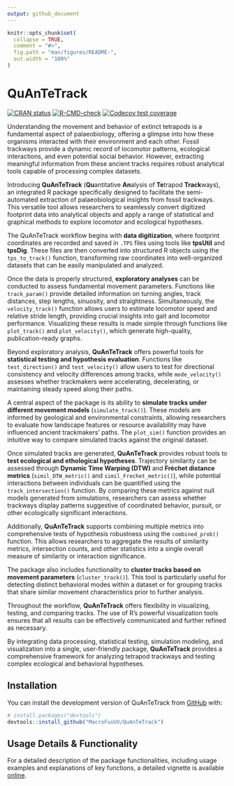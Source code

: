 ```yaml
---
output: github_document
---
```


<!-- README.md is generated from README.Rmd. Please edit that file -->

```r
knitr::opts_chunk$set(
  collapse = TRUE,
  comment = "#>",
  fig.path = "man/figures/README-",
  out.width = "100%"
)
```

# QuAnTeTrack

<!-- badges: start -->

[![CRAN status](https://www.r-pkg.org/badges/version/QuAnTeTrack)](https://CRAN.R-project.org/package=QuAnTeTrack)
[![R-CMD-check](https://github.com/MacroFunUV/QuAnTeTrack/actions/workflows/R-CMD-check.yaml/badge.svg)](https://github.com/MacroFunUV/QuAnTeTrack/actions/workflows/R-CMD-check.yaml)
[![Codecov test coverage](https://codecov.io/gh/MacroFunUV/QuAnTeTrack/graph/badge.svg)](https://app.codecov.io/gh/MacroFunUV/QuAnTeTrack)
<!-- badges: end -->

Understanding the movement and behavior of extinct tetrapods is a fundamental aspect of palaeobiology, offering a glimpse into how these organisms interacted with their environment and each other. Fossil trackways provide a dynamic record of locomotor patterns, ecological interactions, and even potential social behavior. However, extracting meaningful information from these ancient tracks requires robust analytical tools capable of processing complex datasets. 

Introducing **QuAnTeTrack** (**Qu**antitative **An**alysis of **Te**trapod **Track**ways), an integrated R package specifically designed to facilitate the semi-automated extraction of palaeobiological insights from fossil trackways. This versatile tool allows researchers to seamlessly convert digitized footprint data into analytical objects and apply a range of statistical and graphical methods to explore locomotor and ecological hypotheses.

The QuAnTeTrack workflow begins with **data digitization**, where footprint coordinates are recorded and saved in `.TPS` files using tools like **tpsUtil** and **tpsDig**. These files are then converted into structured R objects using the `tps_to_track()` function, transforming raw coordinates into well-organized datasets that can be easily manipulated and analyzed. 

Once the data is properly structured, **exploratory analyses** can be conducted to assess fundamental movement parameters. Functions like `track_param()` provide detailed information on turning angles, track distances, step lengths, sinuosity, and straightness. Simultaneously, the `velocity_track()` function allows users to estimate locomotor speed and relative stride length, providing crucial insights into gait and locomotor performance. Visualizing these results is made simple through functions like `plot_track()` and `plot_velocity()`, which generate high-quality, publication-ready graphs.

Beyond exploratory analysis, **QuAnTeTrack** offers powerful tools for **statistical testing and hypothesis evaluation**. Functions like `test_direction()` and `test_velocity()` allow users to test for directional consistency and velocity differences among tracks, while `mode_velocity()` assesses whether trackmakers were accelerating, decelerating, or maintaining steady speed along their paths.

A central aspect of the package is its ability to **simulate tracks under different movement models** (`simulate_track()`). These models are informed by geological and environmental constraints, allowing researchers to evaluate how landscape features or resource availability may have influenced ancient trackmakers' paths. The `plot_sim()` function provides an intuitive way to compare simulated tracks against the original dataset.

Once simulated tracks are generated, **QuAnTeTrack** provides robust tools to **test ecological and ethological hypotheses**. Trajectory similarity can be assessed through **Dynamic Time Warping (DTW)** and **Fréchet distance metrics** (`simil_DTW_metric()` and `simil_Frechet_metric()`), while potential interactions between individuals can be quantified using the `track_intersection()` function. By comparing these metrics against null models generated from simulations, researchers can assess whether trackways display patterns suggestive of coordinated behavior, pursuit, or other ecologically significant interactions.

Additionally, **QuAnTeTrack** supports combining multiple metrics into comprehensive tests of hypothesis robustness using the `combined_prob()` function. This allows researchers to aggregate the results of similarity metrics, intersection counts, and other statistics into a single overall measure of similarity or interaction significance.

The package also includes functionality to **cluster tracks based on movement parameters** (`cluster_track()`). This tool is particularly useful for detecting distinct behavioral modes within a dataset or for grouping tracks that share similar movement characteristics prior to further analysis.

Throughout the workflow, **QuAnTeTrack** offers flexibility in visualizing, testing, and comparing tracks. The use of R’s powerful visualization tools ensures that all results can be effectively communicated and further refined as necessary. 

By integrating data processing, statistical testing, simulation modeling, and visualization into a single, user-friendly package, **QuAnTeTrack** provides a comprehensive framework for analyzing tetrapod trackways and testing complex ecological and behavioral hypotheses. 

## Installation

You can install the development version of QuAnTeTrack from [GitHub](https://github.com/) with:

``` r
# install.packages("devtools")
devtools::install_github("MacroFunUV/QuAnTeTrack")
```
## Usage Details & Functionality

For a detailed description of the package functionalities, including usage examples and explanations of key functions, a detailed vignette is available [online](https://macrofunuv.github.io/QuAnTeTrack/articles/QuAnTeTrack.html).
